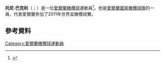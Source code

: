 '''托尼·巴克利'''（{{lang-en|Tony Buckley}}；{{bd|1980年|10月8日}}）是一位[[愛爾蘭|愛爾蘭]][[橄欖球|橄欖球]]運動員<ref>{{cite news
| title=Times Online: Tony Buckley promises to carry full load as Ireland look for that little extra
| url=http://www.timesonline.co.uk/tol/sport/article3285749.ece
| accessdate=4 March 2010
| work=The Times
| location=London
| first=Mark
| last=Souster
| date=1 February 2008
| archive-date=2011-06-05
| archive-url=https://web.archive.org/web/20110605000137/http://www.timesonline.co.uk/tol/sport/article3285749.ece
| dead-url=no
}}</ref>。他是[[愛爾蘭國家橄欖球隊|愛爾蘭國家橄欖球隊]]的一員，代表愛爾蘭參加了2011年世界盃橄欖球賽。
==參考資料==
{{Reflist}}
[[Category:愛爾蘭橄欖球運動員|Category:愛爾蘭橄欖球運動員]]